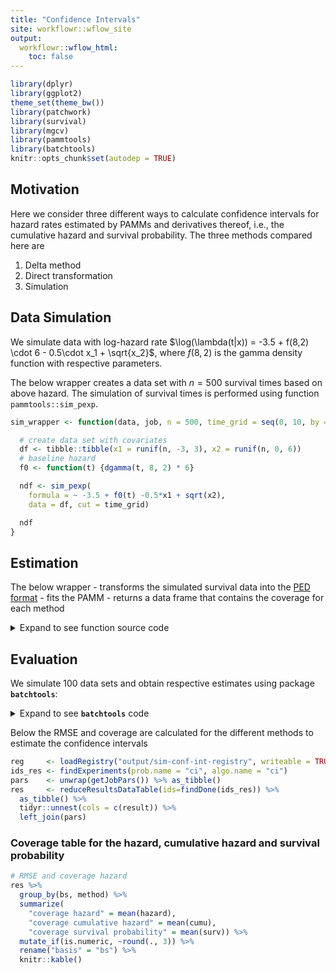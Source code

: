 ```yaml
---
title: "Confidence Intervals"
site: workflowr::wflow_site
output:
  workflowr::wflow_html:
    toc: false
---
```


```r
library(dplyr)
library(ggplot2)
theme_set(theme_bw())
library(patchwork)
library(survival)
library(mgcv)
library(pammtools)
library(batchtools)
knitr::opts_chunk$set(autodep = TRUE)
```

## Motivation
Here we consider three different ways to calculate confidence intervals for
hazard rates estimated by PAMMs and derivatives thereof, i.e., the cumulative
hazard and survival probability. The three methods compared here are

1. Delta method
2. Direct transformation
3. Simulation



## Data Simulation
We simulate data with log-hazard rate
$\log(\lambda(t|x)) = -3.5 + f(8,2) \cdot 6 - 0.5\cdot x_1 + \sqrt{x_2}$,
where $f(8,2)$ is the gamma density function with respective parameters.


The below wrapper creates a data set with $n = 500$ survival times based on
above hazard. The simulation of survival times is performed using function
`pammtools::sim_pexp`.

```r
sim_wrapper <- function(data, job, n = 500, time_grid = seq(0, 10, by = 0.05)) {

  # create data set with covariates
  df <- tibble::tibble(x1 = runif(n, -3, 3), x2 = runif(n, 0, 6))
  # baseline hazard
  f0 <- function(t) {dgamma(t, 8, 2) * 6}

  ndf <- sim_pexp(
    formula = ~ -3.5 + f0(t) -0.5*x1 + sqrt(x2),
    data = df, cut = time_grid)

  ndf
}
```


## Estimation

The below wrapper
- transforms the simulated survival data into the
[PED format](https://adibender.github.io/pammtools/articles/data-transformation.html)
- fits the PAMM
- returns a data frame that contains the coverage for each method

<details>
  <summary>Expand to see function source code</summary>

```r
ci_wrapper <- function(
  data,
  job,
  instance,
  bs      = "ps",
  k       = 10,
  ci_type = "default") {

  # instance <- sim_wrapper()
  ped <- as_ped(
    data    = instance,
    formula = Surv(time, status) ~ x1 + x2,
    id      = "id")

  form <- paste0("ped_status ~ s(tend, bs='", bs, "', k=", k, ") + s(x1) + s(x2)")

  mod <- gam(
    formula = as.formula(form),
    data    = ped,
    family  = poisson(),
    offset  = offset,
    method  = "REML")

  f0 <- function(t) {dgamma(t, 8, 2) * 6}

  # create new data set
  nd <- make_newdata(ped, tend = unique(tend), x1 = c(0), x2 = c(3)) %>%
    mutate(
      true_hazard = exp(-3.5 + f0(tend) -0.5 * x1 + sqrt(x2)),
      true_cumu = cumsum(intlen * true_hazard),
      true_surv = exp(-true_cumu))
  # add hazard, cumulative hazard, survival probability with confidence intervals
  # using the 3 different methods
  nd_default <- nd  %>%
    add_hazard(mod, se_mult = qnorm(0.975), ci_type = "default") %>%
    add_cumu_hazard(mod, se_mult = qnorm(0.975), ci_type = "default") %>%
    add_surv_prob(mod, se_mult = qnorm(0.975), ci_type = "default") %>%
    mutate(
      hazard = (true_hazard >= ci_lower) & (true_hazard <= ci_upper),
      cumu = (true_cumu >= cumu_lower) & (true_cumu <= cumu_upper),
      surv =  (true_surv >= surv_lower) & (true_surv <= surv_upper)) %>%
    select(hazard, cumu, surv) %>%
    summarize_all(mean) %>%
    mutate(method = "direct")
  nd_delta <- nd %>%
    add_hazard(mod, se_mult = qnorm(0.975), ci_type = "delta", overwrite = TRUE) %>%
    add_cumu_hazard(mod, se_mult = qnorm(0.975), ci_type = "delta", overwrite = TRUE) %>%
    add_surv_prob(mod, se_mult = qnorm(0.975), ci_type = "delta", overwrite = TRUE) %>%
    mutate(
      hazard = (true_hazard >= ci_lower) & (true_hazard <= ci_upper),
      cumu = (true_cumu >= cumu_lower) & (true_cumu <= cumu_upper),
      surv =  (true_surv >= surv_lower) & (true_surv <= surv_upper)) %>%
    select(hazard, cumu, surv) %>%
    summarize_all(mean) %>%
    mutate(method = "delta")
  nd_sim <- nd %>%
    add_hazard(mod, se_mult = qnorm(0.975), ci_type = "sim", nsim = 500, overwrite = TRUE) %>%
    add_cumu_hazard(mod, se_mult = qnorm(0.975), ci_type = "sim", nsim = 500, overwrite = TRUE) %>%
    add_surv_prob(mod, se_mult = qnorm(0.975), ci_type = "sim", nsim = 500, overwrite = TRUE) %>%
    mutate(
      hazard = (true_hazard >= ci_lower) & (true_hazard <= ci_upper),
      cumu = (true_cumu >= cumu_lower) & (true_cumu <= cumu_upper),
      surv =  (true_surv >= surv_lower) & (true_surv <= surv_upper)) %>%
    select(hazard, cumu, surv) %>%
    summarize_all(mean) %>%
    mutate(method = "simulation")

    rbind(nd_default, nd_delta, nd_sim)

}
```
</details>


## Evaluation

We simulate 100 data sets and obtain respective estimates using package
**`batchtools`**:

<details>
  <summary> Expand to see **`batchtools`** code</summary>

```r
if (!checkmate::test_directory_exists("output/sim-conf-int-registry")) {
  reg <- makeExperimentRegistry(
    "output/sim-conf-int-registry",
    packages = c("mgcv", "dplyr", "tidyr", "pammtools"),
    seed     = 20052018)
  reg <- loadRegistry("output/sim-conf-int-registry", writeable = TRUE)
  # reg$cluster.functions = makeClusterFunctionsInteractive()
  addProblem(name   = "ci", fun = sim_wrapper)
  addAlgorithm(name = "ci", fun = ci_wrapper)

  algo_df <- data.frame(bs = c("tp", "ps"), stringsAsFactors = FALSE)

  addExperiments(algo.design  = list(ci = algo_df), repls = 300)

  submitJobs(findNotDone())
  # waitForJobs()

}
```

</details>

Below the RMSE and coverage are calculated for the different methods to estimate
the confidence intervals

```r
reg     <- loadRegistry("output/sim-conf-int-registry", writeable = TRUE)
ids_res <- findExperiments(prob.name = "ci", algo.name = "ci")
pars    <- unwrap(getJobPars()) %>% as_tibble()
res     <- reduceResultsDataTable(ids=findDone(ids_res)) %>%
  as_tibble() %>%
  tidyr::unnest(cols = c(result)) %>%
  left_join(pars)
```

### Coverage table for the hazard, cumulative hazard and survival probability
```r
# RMSE and coverage hazard
res %>%
  group_by(bs, method) %>%
  summarize(
    "coverage hazard" = mean(hazard),
    "coverage cumulative hazard" = mean(cumu),
    "coverage survival probability" = mean(surv)) %>%
  mutate_if(is.numeric, ~round(., 3)) %>%
  rename("basis" = "bs") %>%
  knitr::kable()
```
